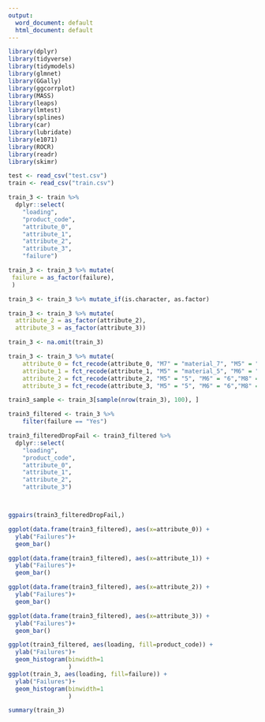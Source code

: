 ---
output:
  word_document: default
  html_document: default
---
```{r #Load all Libraries}
library(dplyr)
library(tidyverse) 
library(tidymodels)
library(glmnet) 
library(GGally) 
library(ggcorrplot) 
library(MASS)
library(leaps) 
library(lmtest) 
library(splines) 
library(car)
library(lubridate)
library(e1071)
library(ROCR)
library(readr)
library(skimr)

```

```{r #Load all datasets}
test <- read_csv("test.csv")
train <- read_csv("train.csv")
```
```{r reduce dataset to vars and output}
train_3 <- train %>%
  dplyr::select(
    "loading",
    "product_code", 
    "attribute_0", 
    "attribute_1", 
    "attribute_2",
    "attribute_3",
    "failure")
```

```{r convert to factors}
train_3 <- train_3 %>% mutate(
 failure = as_factor(failure),
 )
```


```{r convert to factors continued}
train_3 <- train_3 %>% mutate_if(is.character, as.factor)
```

```{r convert to factors continued 2}
train_3 <- train_3 %>% mutate(
  attribute_2 = as_factor(attribute_2),
  attribute_3 = as_factor(attribute_3))
```

```{r drop NAs}
train_3 <- na.omit(train_3)
```

```{r recode factors}
train_3 <- train_3 %>% mutate(
    attribute_0 = fct_recode(attribute_0, "M7" = "material_7", "M5" = "material_5"),
    attribute_1 = fct_recode(attribute_1, "M5" = "material_5", "M6" = "material_6","M8" = "material_8"),
    attribute_2 = fct_recode(attribute_2, "M5" = "5", "M6" = "6","M8" = "8","M9" = "9"),
    attribute_3 = fct_recode(attribute_3, "M5" = "5", "M6" = "6","M8" = "8","M9" = "9"))
```


```{r sample data for smaller ggpairs + exploring}
train3_sample <- train_3[sample(nrow(train_3), 100), ]
```

```{r filter only failures}
train3_filtered <- train_3 %>%
    filter(failure == "Yes")
```


```{r remove failure varaible for cleaner ggpair}
train3_filteredDropFail <- train3_filtered %>%
  dplyr::select(
    "loading",
    "product_code", 
    "attribute_0", 
    "attribute_1", 
    "attribute_2",
    "attribute_3")



ggpairs(train3_filteredDropFail,)
```

```{r plot questionable variables independently}
ggplot(data.frame(train3_filtered), aes(x=attribute_0)) +
  ylab("Failures")+
  geom_bar()

ggplot(data.frame(train3_filtered), aes(x=attribute_1)) +
  ylab("Failures")+
  geom_bar()

ggplot(data.frame(train3_filtered), aes(x=attribute_2)) +
  ylab("Failures")+
  geom_bar()

ggplot(data.frame(train3_filtered), aes(x=attribute_3)) +
  ylab("Failures")+
  geom_bar()

ggplot(train3_filtered, aes(loading, fill=product_code)) +
  ylab("Failures")+
  geom_histogram(binwidth=1
                 )
ggplot(train_3, aes(loading, fill=failure)) +
  ylab("Failures")+
  geom_histogram(binwidth=1
                 )


```


```{r summarize all data}
summary(train_3)
```














